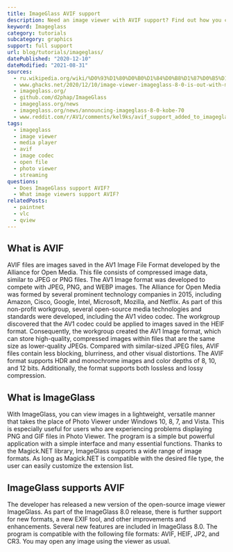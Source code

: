 ```yaml
---
title: ImageGlass AVIF support
description: Need an image viewer with AVIF support? Find out how you can use AVIF images in ImageGlass.
keyword: Imageglass
category: tutorials
subcategory: graphics
support: full support
url: blog/tutorials/imageglass/
datePublished: "2020-12-10"
dateModified: "2021-08-31"
sources:
  - ru.wikipedia.org/wiki/%D0%93%D1%80%D0%B0%D1%84%D0%B8%D1%87%D0%B5%D1%81%D0%BA%D0%B8%D0%B5_%D1%84%D0%BE%D1%80%D0%BC%D0%B0%D1%82%D1%8B
  - www.ghacks.net/2020/12/10/image-viewer-imageglass-8-0-is-out-with-major-improvements/
  - imageglass.org/
  - github.com/d2phap/ImageGlass
  - imageglass.org/news
  - imageglass.org/news/announcing-imageglass-8-0-kobe-70
  - www.reddit.com/r/AV1/comments/kel9ks/avif_support_added_to_imageglass_a_free_windows/
tags:
  - imageglass
  - image viewer
  - media player
  - avif
  - image codec
  - open file
  - photo viewer
  - streaming
questions:
  - Does ImageGlass support AVIF?
  - What image viewers support AVIF?
relatedPosts:
  - paintnet
  - vlc
  - qview
---
```


## What is AVIF

AVIF files are images saved in the AV1 Image File Format developed by the Alliance for Open Media. This file consists of compressed image data, similar to JPEG or PNG files. The AV1 Image format was developed to compete with JPEG, PNG, and WEBP images. The Alliance for Open Media was formed by several prominent technology companies in 2015, including Amazon, Cisco, Google, Intel, Microsoft, Mozilla, and Netflix. As part of this non-profit workgroup, several open-source media technologies and standards were developed, including the AV1 video codec. The workgroup discovered that the AV1 codec could be applied to images saved in the HEIF format. Consequently, the workgroup created the AV1 Image format, which can store high-quality, compressed images within files that are the same size as lower-quality JPEGs. Compared with similar-sized JPEG files, AVIF files contain less blocking, blurriness, and other visual distortions. The AVIF format supports HDR and monochrome images and color depths of 8, 10, and 12 bits. Additionally, the format supports both lossless and lossy compression.

## What is ImageGlass

With ImageGlass, you can view images in a lightweight, versatile manner that takes the place of Photo Viewer under Windows 10, 8, 7, and Vista. This is especially useful for users who are experiencing problems displaying PNG and GIF files in Photo Viewer. The program is a simple but powerful application with a simple interface and many essential functions. Thanks to the Magick.NET library, ImageGlass supports a wide range of image formats. As long as Magick.NET is compatible with the desired file type, the user can easily customize the extension list.

## ImageGlass supports AVIF

The developer has released a new version of the open-source image viewer ImageGlass. As part of the ImageGlass 8.0 release, there is further support for new formats, a new EXIF tool, and other improvements and enhancements. Several new features are included in ImageGlass 8.0. The program is compatible with the following file formats: AVIF, HEIF, JP2, and CR3. You may open any image using the viewer as usual.
